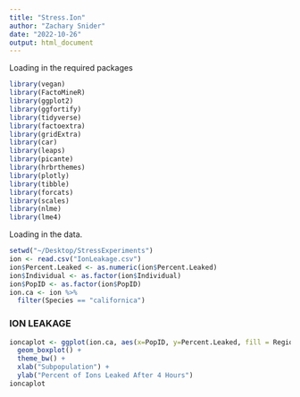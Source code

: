 ```yaml
---
title: "Stress.Ion"
author: "Zachary Snider"
date: "2022-10-26"
output: html_document
---
```


Loading in the required packages
```r
library(vegan)
library(FactoMineR)
library(ggplot2)
library(ggfortify)
library(tidyverse)
library(factoextra)
library(gridExtra)
library(car)
library(leaps)
library(picante)
library(hrbrthemes)
library(plotly)
library(tibble)
library(forcats)
library(scales)
library(nlme)
library(lme4)
```

Loading in the data. 
```r
setwd("~/Desktop/StressExperiments")
ion <- read.csv("IonLeakage.csv")
ion$Percent.Leaked <- as.numeric(ion$Percent.Leaked)
ion$Individual <- as.factor(ion$Individual)
ion$PopID <- as.factor(ion$PopID)
ion.ca <- ion %>%
  filter(Species == "californica")
```

### ION LEAKAGE ###
```r
ioncaplot <- ggplot(ion.ca, aes(x=PopID, y=Percent.Leaked, fill = Region)) +
  geom_boxplot() +
  theme_bw() +
  xlab("Subpopulation") +
  ylab("Percent of Ions Leaked After 4 Hours")
ioncaplot

```
